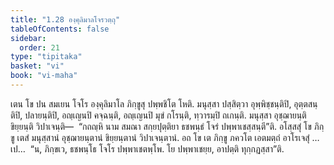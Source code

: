 ```yaml
---
title: "1.28 องฺคุลิมาลโจรวตฺถุ"
tableOfContents: false
sidebar:
  order: 21
type: "tipitaka"
basket: "vi"
book: "vi-maha"
---
```



<DynamicBreadcrumb />

<Division number="91" book="vi-maha">

<Paragraph number="429" book="vi-maha">
เตน โข ปน สมเยน โจโร องฺคุลิมาโล ภิกฺขูสุ ปพฺพชิโต โหติ. มนุสฺสา ปสฺสิตฺวา อุพฺพิชฺชนฺติปิ, อุตฺตสนฺติปิ, ปลายนฺติปิ, อญฺเญนปิ คจฺฉนฺติ, อญฺเญนปิ มุขํ กโรนฺติ, ทฺวารมฺปิ ถเกนฺติ. มนุสฺสา อุชฺฌายนฺติ ขิยฺยนฺติ วิปาเจนฺติ—  “กถญฺหิ นาม สมณา สกฺยปุตฺติยา ธชพนฺธํ โจรํ ปพฺพาเชสฺสนฺตี”ติ. อโสฺสสุํ โข ภิกฺขู เตสํ มนุสฺสานํ อุชฺฌายนฺตานํ ขิยฺยนฺตานํ วิปาเจนฺตานํ. อถ โข เต ภิกฺขู ภควโต เอตมตฺถํ อาโรเจสุํ …เป…  “น, ภิกฺขเว, ธชพนฺโธ โจโร ปพฺพาเชตพฺโพ. โย ปพฺพาเชยฺย, อาปตฺติ ทุกฺกฏสฺสา”ติ.
</Paragraph>
</Division>